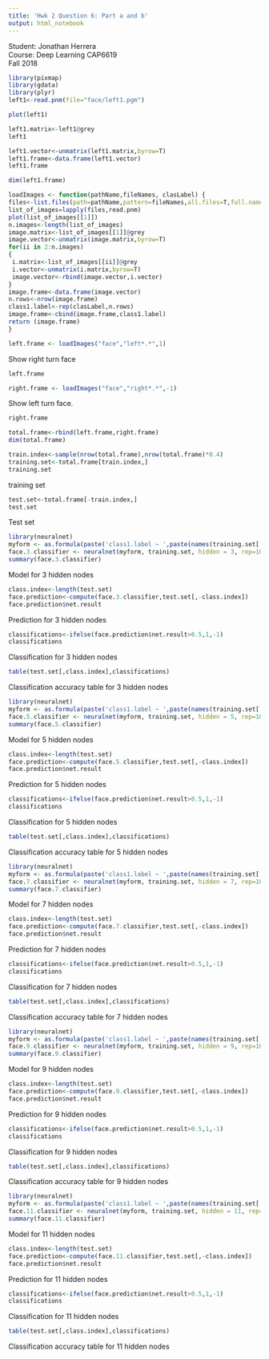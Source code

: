 ---
title: 'Hwk 2 Question 6: Part a and b'
output: html_notebook
---
Student: Jonathan Herrera <br/>
Course: Deep Learning CAP6619 <br/>
Fall 2018
```{r}
library(pixmap)
library(gdata)
library(plyr)
left1<-read.pnm(file="face/left1.pgm")
```
```{r}
plot(left1)
```

```{r}
left1.matrix<-left1@grey
left1
```
```{r}
left1.vector<-unmatrix(left1.matrix,byrow=T)
left1.frame<-data.frame(left1.vector)
left1.frame
```

```{r}
dim(left1.frame)
```

```{r}
loadImages <- function(pathName,fileNames, clasLabel) {
files<-list.files(path=pathName,pattern=fileNames,all.files=T,full.name=T,no..=T)
list_of_images=lapply(files,read.pnm)
plot(list_of_images[[1]])
n.images<-length(list_of_images)
image.matrix<-list_of_images[[1]]@grey
image.vector<-unmatrix(image.matrix,byrow=T)
for(ii in 2:n.images)
{
 i.matrix<-list_of_images[[ii]]@grey
 i.vector<-unmatrix(i.matrix,byrow=T)
 image.vector<-rbind(image.vector,i.vector)
}
image.frame<-data.frame(image.vector)
n.rows<-nrow(image.frame)
class1.label<-rep(clasLabel,n.rows)
image.frame<-cbind(image.frame,class1.label)
return (image.frame)
}
```

```{r}
left.frame <- loadImages("face","left*.*",1)
```
Show right turn face

```{r}
left.frame
```

```{r}
right.frame <- loadImages("face","right*.*",-1)
```
Show left turn face.
```{r}
right.frame
```

```{r}
total.frame<-rbind(left.frame,right.frame)
dim(total.frame)
```

```{r}
train.index<-sample(nrow(total.frame),nrow(total.frame)*0.4)
training.set<-total.frame[train.index,]
training.set
```
training set

```{r}
test.set<-total.frame[-train.index,]
test.set
```
Test set

```{r}
library(neuralnet)
myform <- as.formula(paste('class1.label ~ ',paste(names(training.set[!names(training.set) %in% 'class1.label']), collapse = ' + ')))
face.3.classifier <- neuralnet(myform, training.set, hidden = 3, rep=100, linear.output = FALSE, threshold = 0.1)
summary(face.3.classifier)
```
Model for 3 hidden nodes
```{r}
class.index<-length(test.set)
face.prediction<-compute(face.3.classifier,test.set[,-class.index])
face.prediction$net.result
```
Prediction for 3 hidden nodes
```{r}
classifications<-ifelse(face.prediction$net.result>0.5,1,-1)
classifications
```
Classification for 3 hidden nodes
```{r}
table(test.set[,class.index],classifications)
```
Classification accuracy table for 3 hidden nodes

```{r}
library(neuralnet)
myform <- as.formula(paste('class1.label ~ ',paste(names(training.set[!names(training.set) %in% 'class1.label']), collapse = ' + ')))
face.5.classifier <- neuralnet(myform, training.set, hidden = 5, rep=100, linear.output = FALSE, threshold = 0.1)
summary(face.5.classifier)
```
Model for 5 hidden nodes
```{r}
class.index<-length(test.set)
face.prediction<-compute(face.5.classifier,test.set[,-class.index])
face.prediction$net.result
```
Prediction for 5 hidden nodes
```{r}
classifications<-ifelse(face.prediction$net.result>0.5,1,-1)
classifications
```
Classification for 5 hidden nodes
```{r}
table(test.set[,class.index],classifications)
```
Classification accuracy table for 5 hidden nodes

```{r}
library(neuralnet)
myform <- as.formula(paste('class1.label ~ ',paste(names(training.set[!names(training.set) %in% 'class1.label']), collapse = ' + ')))
face.7.classifier <- neuralnet(myform, training.set, hidden = 7, rep=100, linear.output = FALSE, threshold = 0.1)
summary(face.7.classifier)
```
Model for 7 hidden nodes
```{r}
class.index<-length(test.set)
face.prediction<-compute(face.7.classifier,test.set[,-class.index])
face.prediction$net.result
```
Prediction for 7 hidden nodes
```{r}
classifications<-ifelse(face.prediction$net.result>0.5,1,-1)
classifications
```
Classification for 7 hidden nodes
```{r}
table(test.set[,class.index],classifications)
```
Classification accuracy table for 7 hidden nodes

```{r}
library(neuralnet)
myform <- as.formula(paste('class1.label ~ ',paste(names(training.set[!names(training.set) %in% 'class1.label']), collapse = ' + ')))
face.9.classifier <- neuralnet(myform, training.set, hidden = 9, rep=100, linear.output = FALSE, threshold = 0.1)
summary(face.9.classifier)
```
Model for 9 hidden nodes
```{r}
class.index<-length(test.set)
face.prediction<-compute(face.9.classifier,test.set[,-class.index])
face.prediction$net.result
```
Prediction for 9 hidden nodes
```{r}
classifications<-ifelse(face.prediction$net.result>0.5,1,-1)
classifications
```
Classification for 9 hidden nodes
```{r}
table(test.set[,class.index],classifications)
```
Classification accuracy table for 9 hidden nodes

```{r}
library(neuralnet)
myform <- as.formula(paste('class1.label ~ ',paste(names(training.set[!names(training.set) %in% 'class1.label']), collapse = ' + ')))
face.11.classifier <- neuralnet(myform, training.set, hidden = 11, rep=100, linear.output = FALSE, threshold = 0.1)
summary(face.11.classifier)
```
Model for 11 hidden nodes
```{r}
class.index<-length(test.set)
face.prediction<-compute(face.11.classifier,test.set[,-class.index])
face.prediction$net.result
```
Prediction for 11 hidden nodes
```{r}
classifications<-ifelse(face.prediction$net.result>0.5,1,-1)
classifications
```
Classification for 11 hidden nodes
```{r}
table(test.set[,class.index],classifications)
```
Classification accuracy table for 11 hidden nodes
